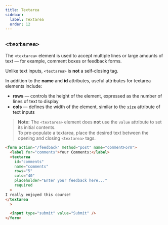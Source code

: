 ```yaml
---
title: Textarea
sidebar:
  label: Textarea
  order: 12
---
```


## `<textarea>`

The `<textarea>` element is used to accept multiple lines or large amounts of text — for example, comment boxes or feedback forms.

Unlike text inputs, `<textarea>` is **not** a self-closing tag.

In addition to the **name** and **id** attributes, useful attributes for textarea elements include:

- **rows** — controls the height of the element, expressed as the number of lines of text to display
- **cols** — defines the width of the element, similar to the `size` attribute of text inputs

> **Note:** The `<textarea>` element does **not** use the `value` attribute to set its initial contents.  
> To pre-populate a textarea, place the desired text between the opening and closing `<textarea>` tags.

```html
<form action="/feedback" method="post" name="commentForm">
  <label for="comments">Your Comments:</label>
  <textarea
    id="comments"
    name="comments"
    rows="5"
    cols="40"
    placeholder="Enter your feedback here..."
    required
  >
I really enjoyed this course!
</textarea
  >

  <input type="submit" value="Submit" />
</form>
```
